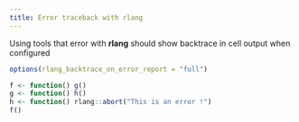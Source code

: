 ```yaml
---
title: Error traceback with rlang
---
```


Using tools that error with **rlang** should show backtrace in cell output when configured

```r
options(rlang_backtrace_on_error_report = "full")
```

```r
f <- function() g()
g <- function() h()
h <- function() rlang::abort("This is an error !")
f()
```
